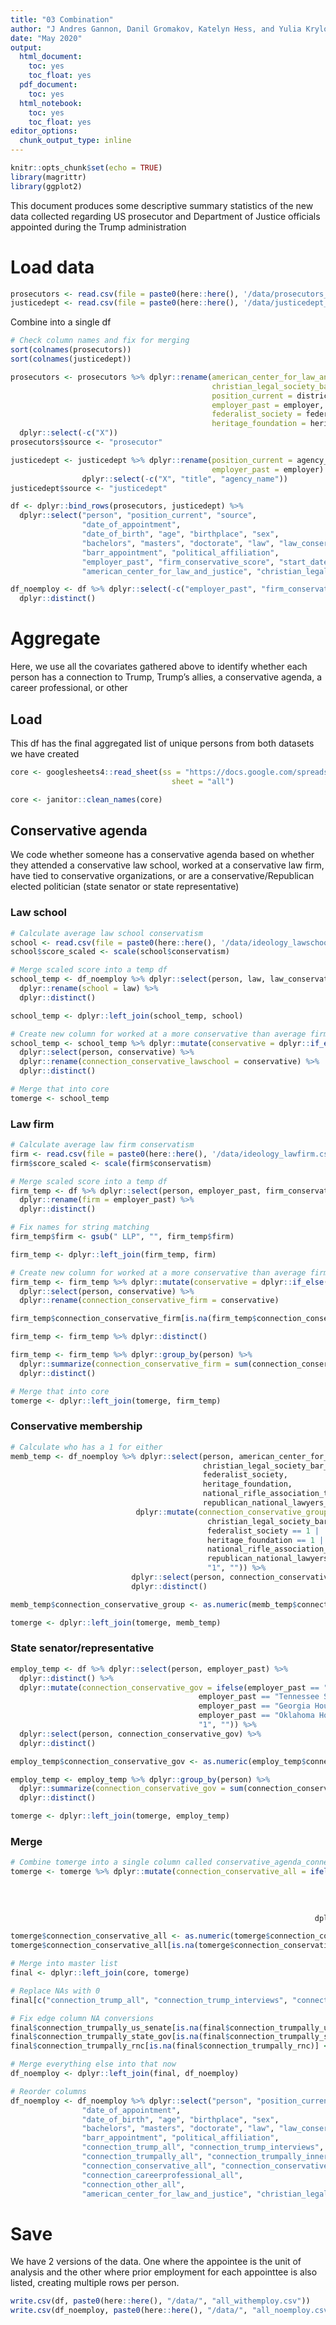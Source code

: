 ```yaml
---
title: "03 Combination"
author: "J Andres Gannon, Danil Gromakov, Katelyn Hess, and Yulia Krylova"
date: "May 2020"
output:
  html_document:
    toc: yes
    toc_float: yes
  pdf_document:
    toc: yes
  html_notebook:
    toc: yes
    toc_float: yes
editor_options:
  chunk_output_type: inline
---
```


```r
knitr::opts_chunk$set(echo = TRUE)
library(magrittr)
library(ggplot2)
```

This document produces some descriptive summary statistics of the new data collected regarding US prosecutor and Department of Justice officials appointed during the Trump administration

# Load data
```r
prosecutors <- read.csv(file = paste0(here::here(), '/data/prosecutors_final.csv'))
justicedept <- read.csv(file = paste0(here::here(), '/data/justicedept_final.csv'))
```

Combine into a single df
```r
# Check column names and fix for merging
sort(colnames(prosecutors))
sort(colnames(justicedept))

prosecutors <- prosecutors %>% dplyr::rename(american_center_for_law_and_justice = american_center_for_law_and_justice_tie,
                                             christian_legal_society_bar_association = christian_legal_society_bar_association_tie,
                                             position_current = district,
                                             employer_past = employer,
                                             federalist_society = federalist_society_tie,
                                             heritage_foundation = heritage_foundation_tie) %>%
  dplyr::select(-c("X"))
prosecutors$source <- "prosecutor"

justicedept <- justicedept %>% dplyr::rename(position_current = agency_title,
                                             employer_past = employer) %>%
                dplyr::select(-c("X", "title", "agency_name"))
justicedept$source <- "justicedept"

df <- dplyr::bind_rows(prosecutors, justicedept) %>%
  dplyr::select("person", "position_current", "source",
                "date_of_appointment",
                "date_of_birth", "age", "birthplace", "sex",
                "bachelors", "masters", "doctorate", "law", "law_conservative_score", "law_rank",
                "barr_appointment", "political_affiliation", 
                "employer_past", "firm_conservative_score", "start_date", "end_date",
                "american_center_for_law_and_justice", "christian_legal_society_bar_association", "federalist_society", "heritage_foundation", "national_rifle_association_tie", "republican_national_lawyers_association_tie")

df_noemploy <- df %>% dplyr::select(-c("employer_past", "firm_conservative_score", "start_date", "end_date")) %>%
  dplyr::distinct()
```

# Aggregate
Here, we use all the covariates gathered above to identify whether each person has a connection to Trump, Trump's allies, a conservative agenda, a career professional, or other

## Load
This df has the final aggregated list of unique persons from both datasets we have created
```r
core <- googlesheets4::read_sheet(ss = "https://docs.google.com/spreadsheets/d/1hPOBOyTujUReQzpjZ9PqIhj23V5C74EygMnmXIi6BgI/edit?usp=sharing",
                                    sheet = "all")

core <- janitor::clean_names(core)
```

## Conservative agenda
We code whether someone has a conservative agenda based on whether they attended a conservative law school, worked at a conservative law firm, have tied to conservative organizations, or are a conservative/Republican elected politician (state senator or state representative)

### Law school
```r
# Calculate average law school conservatism
school <- read.csv(file = paste0(here::here(), '/data/ideology_lawschool.csv'))
school$score_scaled <- scale(school$conservatism)

# Merge scaled score into a temp df
school_temp <- df_noemploy %>% dplyr::select(person, law, law_conservative_score) %>%
  dplyr::rename(school = law) %>%
  dplyr::distinct()

school_temp <- dplyr::left_join(school_temp, school)

# Create new column for worked at a more conservative than average firm
school_temp <- school_temp %>% dplyr::mutate(conservative = dplyr::if_else(score_scaled > 0, 1, 0)) %>%
  dplyr::select(person, conservative) %>%
  dplyr::rename(connection_conservative_lawschool = conservative) %>%
  dplyr::distinct()

# Merge that into core
tomerge <- school_temp
```

### Law firm
```r
# Calculate average law firm conservatism
firm <- read.csv(file = paste0(here::here(), '/data/ideology_lawfirm.csv'))
firm$score_scaled <- scale(firm$conservatism)

# Merge scaled score into a temp df
firm_temp <- df %>% dplyr::select(person, employer_past, firm_conservative_score) %>%
  dplyr::rename(firm = employer_past) %>%
  dplyr::distinct()

# Fix names for string matching
firm_temp$firm <- gsub(" LLP", "", firm_temp$firm)

firm_temp <- dplyr::left_join(firm_temp, firm)

# Create new column for worked at a more conservative than average firm
firm_temp <- firm_temp %>% dplyr::mutate(conservative = dplyr::if_else(score_scaled > 0, 1, 0)) %>%
  dplyr::select(person, conservative) %>%
  dplyr::rename(connection_conservative_firm = conservative)

firm_temp$connection_conservative_firm[is.na(firm_temp$connection_conservative_firm)] <- 0

firm_temp <- firm_temp %>% dplyr::distinct()

firm_temp <- firm_temp %>% dplyr::group_by(person) %>%
  dplyr::summarize(connection_conservative_firm = sum(connection_conservative_firm)) %>%
  dplyr::distinct()

# Merge that into core
tomerge <- dplyr::left_join(tomerge, firm_temp)
```

### Conservative membership
```r
# Calculate who has a 1 for either
memb_temp <- df_noemploy %>% dplyr::select(person, american_center_for_law_and_justice, 
                                           christian_legal_society_bar_association, 
                                           federalist_society, 
                                           heritage_foundation, 
                                           national_rifle_association_tie, 
                                           republican_national_lawyers_association_tie) %>%
                            dplyr::mutate(connection_conservative_group = ifelse(american_center_for_law_and_justice == 1 | 
                                            christian_legal_society_bar_association == 1 |
                                            federalist_society == 1 |
                                            heritage_foundation == 1 |
                                            national_rifle_association_tie == 1 |
                                            republican_national_lawyers_association_tie == 1,
                                            "1", "")) %>%
                           dplyr::select(person, connection_conservative_group) %>%
                           dplyr::distinct()

memb_temp$connection_conservative_group <- as.numeric(memb_temp$connection_conservative_group)

tomerge <- dplyr::left_join(tomerge, memb_temp)
```

### State senator/representative
```r
employ_temp <- df %>% dplyr::select(person, employer_past) %>%
  dplyr::distinct() %>%
  dplyr::mutate(connection_conservative_gov = ifelse(employer_past == "Idaho State Senate" |
                                          employer_past == "Tennessee State Senate" |
                                          employer_past == "Georgia House of Representatives" |
                                          employer_past == "Oklahoma House of Representatives",
                                          "1", "")) %>%
  dplyr::select(person, connection_conservative_gov) %>%
  dplyr::distinct()

employ_temp$connection_conservative_gov <- as.numeric(employ_temp$connection_conservative_gov)

employ_temp <- employ_temp %>% dplyr::group_by(person) %>%
  dplyr::summarize(connection_conservative_gov = sum(connection_conservative_gov)) %>%
  dplyr::distinct()

tomerge <- dplyr::left_join(tomerge, employ_temp)
```

### Merge
```r
# Combine tomerge into a single column called conservative_agenda_connections
tomerge <- tomerge %>% dplyr::mutate(connection_conservative_all = ifelse(connection_conservative_lawschool == 1 |
                                                                                connection_conservative_firm == 1 |
                                                                                connection_conservative_group == 1 |
                                                                                connection_conservative_gov == 1,
                                                                              "1", "0")) %>%
                                                                    dplyr::distinct()

tomerge$connection_conservative_all <- as.numeric(tomerge$connection_conservative_all)
tomerge$connection_conservative_all[is.na(tomerge$connection_conservative_all)] <- 0

# Merge into master list
final <- dplyr::left_join(core, tomerge)

# Replace NAs with 0
final[c("connection_trump_all", "connection_trump_interviews", "connection_trump_campaign", "connection_trumpally_all", "connection_trumpally_innercircle", "connection_trumpally_us_senate", "connection_trumpally_state_gov", "connection_trumpally_rnc", "connection_trumpally_administration", "connection_conservative_all", "connection_conservative_lawschool", "connection_conservative_firm", "connection_conservative_group", "connection_conservative_gov", "connection_careerprofessional_all", "connection_other_all")][is.na(final[c("connection_trump_all", "connection_trump_interviews", "connection_trump_campaign", "connection_trumpally_all", "connection_trumpally_innercircle", "connection_trumpally_rnc", "connection_trumpally_us_senate", "connection_trumpally_state_gov", "connection_trumpally_administration", "connection_conservative_all", "connection_conservative_lawschool", "connection_conservative_firm", "connection_conservative_group", "connection_conservative_gov", "connection_careerprofessional_all", "connection_other_all")])] <- 0

# Fix edge column NA conversions
final$connection_trumpally_us_senate[is.na(final$connection_trumpally_us_senate)] <- 1
final$connection_trumpally_state_gov[is.na(final$connection_trumpally_state_gov)] <- 1
final$connection_trumpally_rnc[is.na(final$connection_trumpally_rnc)] <- 1

# Merge everything else into that now
df_noemploy <- dplyr::left_join(final, df_noemploy)

# Reorder columns
df_noemploy <- df_noemploy %>% dplyr::select("person", "position_current", "source",
                "date_of_appointment",
                "date_of_birth", "age", "birthplace", "sex",
                "bachelors", "masters", "doctorate", "law", "law_conservative_score", "law_rank",
                "barr_appointment", "political_affiliation", 
                "connection_trump_all", "connection_trump_interviews", "connection_trump_campaign",
                "connection_trumpally_all", "connection_trumpally_innercircle", "connection_trumpally_us_senate", "connection_trumpally_state_gov", "connection_trumpally_rnc",
                "connection_conservative_all", "connection_conservative_lawschool", "connection_conservative_firm", "connection_conservative_group", "connection_conservative_gov",
                "connection_careerprofessional_all",
                "connection_other_all",
                "american_center_for_law_and_justice", "christian_legal_society_bar_association", "federalist_society", "heritage_foundation", "national_rifle_association_tie", "republican_national_lawyers_association_tie")
```

# Save
We have 2 versions of the data. One where the appointee is the unit of analysis and the other where prior employment for each appointtee is also listed, creating multiple rows per person.
```r
write.csv(df, paste0(here::here(), "/data/", "all_withemploy.csv"))
write.csv(df_noemploy, paste0(here::here(), "/data/", "all_noemploy.csv"))
```